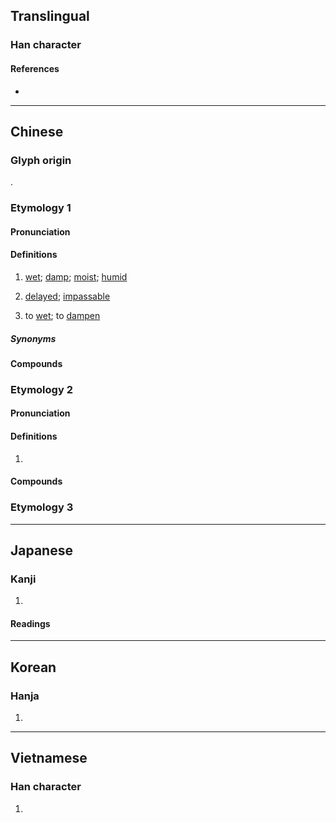 {{also|湿}}
{{character info}}
==Translingual==
{{ja-forms|[[湿]]|[[湿]]|濕}}

===Han character===
{{Han char|rn=85|rad=水|as=14|sn=17|four=36133|canj=EAVF|ids=⿰氵㬎}}

====References====
* {{Han ref|kx=0655.220|dkj=18483|dj=1065.200|hdz=31769.080|uh=6FD5|ud=28629|bh=C0E3|bd=49379}}

----

==Chinese==

===Glyph origin===
{{Han etym}}
{{Han compound|水|㬎|t1=water|ls=psc|c1=s|c2=p}}.

===Etymology 1===
{{zh-forms|s=湿|t2=溼}}

====Pronunciation====
{{zh-pron
|m=shī
|m-s=si2
|c=sap1
|h=pfs=sṳp;gd=seb5
|md=
|mn=sip
|mn-t=sib4
|w=4seq
|mc=1
|oc=1,2
|ca=LL-Q9186-Justinrleung-濕.wav
|cat=a,v
}}

====Definitions====
{{zh-hanzi}}

# [[wet]]; [[damp]]; [[moist]]; [[humid]]
# {{lb|zh|TCM}} [[delayed]]; [[impassable]]
# to [[wet]]; to [[dampen]]

=====Synonyms=====
{{zh-dial}}

====Compounds====
{{zh-der|潮濕|濕潤|浸濕|濕濕|陰濕|鹹濕|口立濕|口垃濕|濕𣲷𣲷|濕津津|濕浸浸|濕漉漉|煨乾就濕|煨乾避濕|乾啼濕哭|偎乾就濕|惡濕居下|推燥居濕|攬濕布衫|濕水棉花：無得彈|濕水欖核：兩頭唧|濕滑}}

===Etymology 2===
{{zh-forms|s=湿|alt=漯}}

====Pronunciation====
{{zh-pron
|m=tà
|mc=2
|oc=n,1
|cat=pn
}}

====Definitions====
{{zh-hanzi}}

# {{place|zh|ancient river|p/Shandong}}

====Compounds====
{{zh-der|濕陰}}

===Etymology 3===
{{zh-see|隰|v}}

{{zh-cat|Elementary}}

----

==Japanese==
{{ja-kanji forms|湿|濕}}

===Kanji===
{{ja-kanji|grade=|rs=水14|shin=湿}}

# {{rfdef|ja|sort=水14}}

====Readings====
{{ja-readings
|on=しつ, しゅう
|kun=しめ-る
}}

----

==Korean==

===Hanja===
{{ko-hanja|hangeul=습|eumhun=|rv=seup|mr=sŭp|y=sup}}

# {{rfdef|ko|sort=水14}}

----

==Vietnamese==

===Han character===
{{vi-hantu|thấp|rs=水14}}

# {{rfdef|vi|sort=水14}}